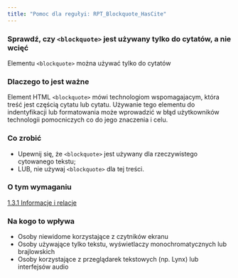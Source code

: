 ```yaml
---
title: "Pomoc dla regułyi: RPT_Blockquote_HasCite"
---
```


<div className="toolHelp">
<Row>
<Column colLg={16} colMd={8} colSm={4} className="toolHead">

### Sprawdź, czy `<blockquote>` jest używany tylko do cytatów, a nie wcięć

<div id="locLevel"></div>

Elementu `<blockquote>` można używać tylko do cytatów

</Column>
</Row>
<Row>
<Column colLg={11} colMd={5} colSm={4} className="toolMain">

### Dlaczego to jest ważne

Element HTML `<blockquote>` mówi technologiom wspomagajacym, która treść jest częścią cytatu lub cytatu. Używanie tego elementu do indentyfikacji lub formatowania może wprowadzić w błąd użytkowników technologii pomocniczych co do jego znaczenia i celu.

<div id="locSnippet"></div>

### Co zrobić

 * Upewnij się, że `<blockquote>` jest używany dla rzeczywistego cytowanego tekstu;
 * LUB, nie używaj `<blockquote>` dla tej treści.

</Column>
<Column colLg={5} colMd={3} colSm={4} className="toolLeft">

### O tym wymaganiu

[1.3.1 Informacje i relacje](http://www.ibm.com/able/guidelines/ci162/info_and_relationships.html)

### Na kogo to wpływa

 * Osoby niewidome korzystające z czytników ekranu
 * Osoby używające tylko tekstu, wyświetlaczy monochromatycznych lub brajlowskich
 * Osoby korzystające z przeglądarek tekstowych (np. Lynx) lub interfejsów audio

</Column>
</Row>
</div>

